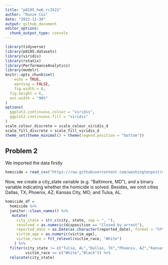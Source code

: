 ```yaml
---
title: "p8105_hw6_rc3521"
author: "Runze Cui"
date: "2022-11-30"
output: github_document
editor_options: 
  chunk_output_type: console
---
```


```r
library(tidyverse)
library(p8105.datasets)
library(viridis)
library(rstatix)
library(PerformanceAnalytics)
library(modelr)
knitr::opts_chunk$set(
	echo = TRUE,
	warning = FALSE,
	fig.width = 8, 
  fig.height = 6,
  out.width = "90%"
)
options(
  ggplot2.continuous.colour = "viridis",
  ggplot2.continuous.fill = "viridis"
)
scale_colour_discrete = scale_colour_viridis_d
scale_fill_discrete = scale_fill_viridis_d
theme_set(theme_minimal() + theme(legend.position = "bottom"))
```

## Problem 2

We imported the data firstly

```r
homicide = read_csv("https://raw.githubusercontent.com/washingtonpost/data-homicides/master/homicide-data.csv")
```

Now, we create a city_state variable (e.g. “Baltimore, MD”), and a binary variable indicating whether the homicide is solved. Besides, we omit cities Dallas, TX; Phoenix, AZ; Kansas City, MO; and Tulsa, AL. 

```r
homicide_df = 
  homicide %>% 
  janitor::clean_names() %>%
   mutate(
     city_state = str_c(city, state, sep = ", "),
     resolved = as.numeric(disposition == "Closed by arrest"),
     reported_date = as.Date(as.character(reported_date), format = "%Y%m%d"),
     victim_age = as.numeric(victim_age),
     victim_race = fct_relevel(victim_race, "White")
    ) %>%
  filter(city_state != c("Tulsa, AL","Dallas, TX","Phoenix, AZ","Kansas City, MO"),
         victim_race == c("White","Black")) %>%
  relocate(city_state)
```



